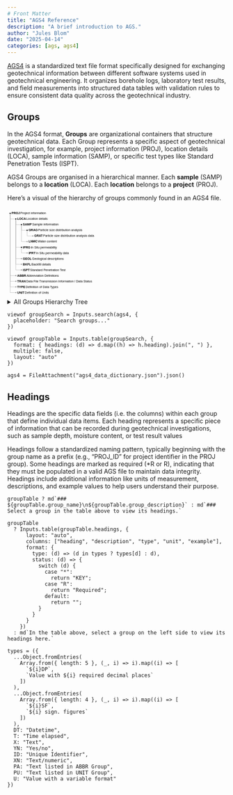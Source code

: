 ```yaml
---
# Front Matter
title: "AGS4 Reference"
description: "A brief introduction to AGS."
author: "Jules Blom"
date: "2025-04-14"
categories: [ags, ags4]
---
```


[AGS4](https://www.ags.org.uk/data-format/ags4-data-format/) is a standardized text file format specifically designed for exchanging geotechnical information between different software systems used in geotechnical engineering. It organizes borehole logs, laboratory test results, and field measurements into structured data tables with validation rules to ensure consistent data quality across the geotechnical industry.

## Groups

In the AGS4 format, **Groups** are organizational containers that structure geotechnical data. Each Group represents a specific aspect of geotechnical investigation, for example, project information (PROJ), location details (LOCA), sample information (SAMP), or specific test types like Standard Penetration Tests (ISPT).

AGS4 Groups are organised in a hierarchical manner.
Each **sample** (SAMP) belongs to a **location** (LOCA). Each **location** belongs to a **project** (PROJ).

Here’s a visual of the hierarchy of groups commonly found in an AGS4 file. 

<svg width="928" height="384" viewBox="-12,-24,928,384" style="max-width: 100%; height: auto; font: 13px sans-serif; overflow: visible;" xmlns="http://www.w3.org/2000/svg" xmlns:xlink="http://www.w3.org/1999/xlink"><g fill="none" stroke="#999"><path d="&#10;M0,0&#10;V24&#10;h24&#10;"/><path d="&#10;M0,0&#10;V264&#10;h24&#10;"/><path d="&#10;M0,0&#10;V288&#10;h24&#10;"/><path d="&#10;M0,0&#10;V312&#10;h24&#10;      "/><path d="&#10;M0,0&#10;V336&#10;h24&#10;"/><path d="&#10;M24,24&#10;V48&#10;h24&#10;"/><path d="&#10;M24,24&#10;V144&#10;h24&#10;"/><path d="&#10;M24,24&#10;V192&#10;h24&#10;"/><path d="&#10;M24,24&#10;V216&#10;h24&#10;"/><path d="&#10;M24,24&#10;V240&#10;h24&#10;"/><path d="&#10;M48,48&#10;V72&#10;h24&#10;"/><path d="&#10;M48,48&#10;V120&#10;h24&#10;"/><path d="&#10;M48,144&#10;V168&#10;h24&#10;"/><path d="&#10;M72,72&#10;V96&#10;h24&#10;"/></g><g><g transform="translate(0,0)"><circle cx="0" r="2.5"/><text dy="0.32em" x="6"><tspan font-weight="600">PROJ</tspan><tspan dx="2">Project information</tspan></text><title>PROJ</title></g><g transform="translate(0,24)"><circle cx="24" r="2.5"/><text dy="0.32em" x="30"><tspan font-weight="600">LOCA</tspan><tspan dx="2">Location details</tspan></text><title>PROJ/LOCA</title></g><g transform="translate(0,264)"><circle cx="24" r="2.5" fill="#999"/><text dy="0.32em" x="30"><tspan font-weight="600">ABBR</tspan><tspan dx="2">Abbreviation Definitions</tspan></text><title>PROJ/ABBR</title></g><g transform="translate(0,288)"><circle cx="24" r="2.5" fill="#999"/><text dy="0.32em" x="30"><tspan font-weight="600">TRAN</tspan><tspan dx="2">Data File Transmission Information / Data Status</tspan></text><title>PROJ/TRAN</title></g><g transform="translate(0,312)"><circle cx="24" r="2.5" fill="#999"/><text dy="0.32em" x="30"><tspan font-weight="600">TYPE</tspan><tspan dx="2">Definition of Data Types</tspan></text><title>PROJ/TYPE</title></g><g transform="translate(0,336)"><circle cx="24" r="2.5" fill="#999"/><text dy="0.32em" x="30"><tspan font-weight="600">UNIT</tspan><tspan dx="2">Definition of Units</tspan></text><title>PROJ/UNIT</title></g><g transform="translate(0,48)"><circle cx="48" r="2.5"/><text dy="0.32em" x="54"><tspan font-weight="600">SAMP</tspan><tspan dx="2">Sample information</tspan></text><title>PROJ/LOCA/SAMP</title></g><g transform="translate(0,144)"><circle cx="48" r="2.5"/><text dy="0.32em" x="54"><tspan font-weight="600">IPRG</tspan><tspan dx="2">In Situ permeability</tspan></text><title>PROJ/LOCA/IPRG</title></g><g transform="translate(0,192)"><circle cx="48" r="2.5" fill="#999"/><text dy="0.32em" x="54"><tspan font-weight="600">GEOL</tspan><tspan dx="2">Geological descriptions</tspan></text><title>PROJ/LOCA/GEOL</title></g><g transform="translate(0,216)"><circle cx="48" r="2.5" fill="#999"/><text dy="0.32em" x="54"><tspan font-weight="600">BKFL</tspan><tspan dx="2">Backfill details</tspan></text><title>PROJ/LOCA/BKFL</title></g><g transform="translate(0,240)"><circle cx="48" r="2.5" fill="#999"/><text dy="0.32em" x="54"><tspan font-weight="600">ISPT</tspan><tspan dx="2">Standard Penetration Test</tspan></text><title>PROJ/LOCA/ISPT</title></g><g transform="translate(0,72)"><circle cx="72" r="2.5"/><text dy="0.32em" x="78"><tspan font-weight="600">GRAG</tspan><tspan dx="2">Particle size distribution analysis</tspan></text><title>PROJ/LOCA/SAMP/GRAG</title></g><g transform="translate(0,120)"><circle cx="72" r="2.5" fill="#999"/><text dy="0.32em" x="78"><tspan font-weight="600">LNMC</tspan><tspan dx="2">Water content</tspan></text><title>PROJ/LOCA/SAMP/LNMC</title></g><g transform="translate(0,168)"><circle cx="72" r="2.5" fill="#999"/><text dy="0.32em" x="78"><tspan font-weight="600">IPRT</tspan><tspan dx="2">In Situ permeability data</tspan></text><title>PROJ/LOCA/IPRG/IPRT</title></g><g transform="translate(0,96)"><circle cx="96" r="2.5" fill="#999"/><text dy="0.32em" x="102"><tspan font-weight="600">GRAT</tspan><tspan dx="2">Particle size distribution analysis data</tspan></text><title>PROJ/LOCA/SAMP/GRAG/GRAT</title></g></g></svg>

<details>

<summary>All Groups Hierarchy Tree</summary>

While AGS defines a load of groups, not all of them are used in every project.
For reference, here is the full hierarchy tree of all groups.

<svg width="928" height="1264" viewBox="-8,-12,928,1264" style="max-width: 100%; height: auto; font: 10px sans-serif; overflow: visible;" xmlns="http://www.w3.org/2000/svg" xmlns:xlink="http://www.w3.org/1999/xlink"><g fill="none" stroke="#999"><path d="&#10; M0,0&#10; V16&#10; h16&#10;"/><path d="&#10; M0,0&#10; V1152&#10; h16&#10;"/><path d="&#10; M0,0&#10; V1168&#10; h16&#10; "/><path d="&#10; M0,0&#10; V1184&#10; h16&#10; "/><path d="&#10; M0,0&#10; V1200&#10; h16&#10; "/><path d="&#10; M0,0&#10; V1216&#10; h16&#10; "/><path d="&#10; M0,0&#10; V1232&#10; h16&#10; "/><path d="&#10; M16,16&#10; V32&#10; h16&#10; "/><path d="&#10; M32,32&#10; V48&#10; h16&#10; "/><path d="&#10; M32,32&#10; V576&#10; h16&#10; "/><path d="&#10; M32,32&#10; V592&#10; h16&#10; "/><path d="&#10; M32,32&#10; V608&#10; h16&#10; "/><path d="&#10; M32,32&#10; V624&#10; h16&#10; "/><path d="&#10; M32,32&#10; V640&#10; h16&#10; "/><path d="&#10; M32,32&#10; V672&#10; h16&#10; "/><path d="&#10; M32,32&#10; V688&#10; h16&#10; "/><path d="&#10; M32,32&#10; V704&#10; h16&#10; "/><path d="&#10; M32,32&#10; V720&#10; h16&#10; "/><path d="&#10; M32,32&#10; V736&#10; h16&#10; "/><path d="&#10; M32,32&#10; V768&#10; h16&#10; "/><path d="&#10; M32,32&#10; V784&#10; h16&#10; "/><path d="&#10; M32,32&#10; V848&#10; h16&#10; "/><path d="&#10; M32,32&#10; V864&#10; h16&#10; "/><path d="&#10; M32,32&#10; V880&#10; h16&#10; "/><path d="&#10; M32,32&#10; V896&#10; h16&#10; "/><path d="&#10; M32,32&#10; V912&#10; h16&#10; "/><path d="&#10; M32,32&#10; V928&#10; h16&#10; "/><path d="&#10; M32,32&#10; V944&#10; h16&#10; "/><path d="&#10; M32,32&#10; V960&#10; h16&#10; "/><path d="&#10; M32,32&#10; V976&#10; h16&#10; "/><path d="&#10; M32,32&#10; V992&#10; h16&#10; "/><path d="&#10; M32,32&#10; V1008&#10; h16&#10; "/><path d="&#10; M32,32&#10; V1024&#10; h16&#10; "/><path d="&#10; M32,32&#10; V1056&#10; h16&#10; "/><path d="&#10; M32,32&#10; V1072&#10; h16&#10; "/><path d="&#10; M32,32&#10; V1088&#10; h16&#10; "/><path d="&#10; M32,32&#10; V1120&#10; h16&#10; "/><path d="&#10; M32,32&#10; V1136&#10; h16&#10; "/><path d="&#10; M48,48&#10; V64&#10; h16&#10; "/><path d="&#10; M48,48&#10; V80&#10; h16&#10; "/><path d="&#10; M48,48&#10; V96&#10; h16&#10; "/><path d="&#10; M48,48&#10; V112&#10; h16&#10; "/><path d="&#10; M48,48&#10; V128&#10; h16&#10; "/><path d="&#10; M48,48&#10; V144&#10; h16&#10; "/><path d="&#10; M48,48&#10; V160&#10; h16&#10; "/><path d="&#10; M48,48&#10; V176&#10; h16&#10; "/><path d="&#10; M48,48&#10; V192&#10; h16&#10; "/><path d="&#10; M48,48&#10; V208&#10; h16&#10; "/><path d="&#10; M48,48&#10; V224&#10; h16&#10; "/><path d="&#10; M48,48&#10; V240&#10; h16&#10; "/><path d="&#10; M48,48&#10; V272&#10; h16&#10; "/><path d="&#10; M48,48&#10; V288&#10; h16&#10; "/><path d="&#10; M48,48&#10; V320&#10; h16&#10; "/><path d="&#10; M48,48&#10; V352&#10; h16&#10; "/><path d="&#10; M48,48&#10; V432&#10; h16&#10; "/><path d="&#10; M48,48&#10; V448&#10; h16&#10; "/><path d="&#10; M48,48&#10; V464&#10; h16&#10; "/><path d="&#10; M48,48&#10; V480&#10; h16&#10; "/><path d="&#10; M48,48&#10; V512&#10; h16&#10; "/><path d="&#10; M48,48&#10; V528&#10; h16&#10; "/><path d="&#10; M48,48&#10; V544&#10; h16&#10; "/><path d="&#10; M48,640&#10; V656&#10; h16&#10; "/><path d="&#10; M48,736&#10; V752&#10; h16&#10; "/><path d="&#10; M48,784&#10; V800&#10; h16&#10; "/><path d="&#10; M48,784&#10; V832&#10; h16&#10; "/><path d="&#10; M48,1024&#10; V1040&#10; h16&#10; "/><path d="&#10; M48,1088&#10; V1104&#10; h16&#10; "/><path d="&#10; M64,240&#10; V256&#10; h16&#10; "/><path d="&#10; M64,288&#10; V304&#10; h16&#10; "/><path d="&#10; M64,320&#10; V336&#10; h16&#10; "/><path d="&#10; M64,352&#10; V368&#10; h16&#10; "/><path d="&#10; M64,352&#10; V416&#10; h16&#10; "/><path d="&#10; M64,480&#10; V496&#10; h16&#10; "/><path d="&#10; M64,544&#10; V560&#10; h16&#10; "/><path d="&#10; M64,800&#10; V816&#10; h16&#10; "/><path d="&#10; M80,368&#10; V384&#10; h16&#10;"/><path d="&#10; M96,384&#10; V400&#10; h16&#10;"/></g><g><g transform="translate(0,0)"><circle cx="0" r="2"/><text dy="0.32em" x="6"><tspan font-weight="600">AGS4 file</tspan><tspan dx="2">-</tspan></text><title>AGS4 file</title></g><g transform="translate(0,16)"><circle cx="16" r="2"/><text dy="0.32em" x="22"><tspan font-weight="600">PROJ</tspan><tspan dx="2">Project Information</tspan></text><title>AGS4 file/PROJ</title></g><g transform="translate(0,1152)"><circle cx="16" r="2"/><text dy="0.32em" x="22"><tspan font-weight="600">ABBR</tspan><tspan dx="2">Abbreviation Definitions</tspan></text><title>AGS4 file/ABBR</title></g><g transform="translate(0,1168)"><circle cx="16" r="2"/><text dy="0.32em" x="22"><tspan font-weight="600">DICT</tspan><tspan dx="2">User Defined Groups and Headings</tspan></text><title>AGS4 file/DICT</title></g><g transform="translate(0,1184)"><circle cx="16" r="2"/><text dy="0.32em" x="22"><tspan font-weight="600">FILE</tspan><tspan dx="2">Associated Files</tspan></text><title>AGS4 file/FILE</title></g><g transform="translate(0,1200)"><circle cx="16" r="2"/><text dy="0.32em" x="22"><tspan font-weight="600">TRAN</tspan><tspan dx="2">Data File Transmission Information / Data Status</tspan></text><title>AGS4 file/TRAN</title></g><g transform="translate(0,1216)"><circle cx="16" r="2"/><text dy="0.32em" x="22"><tspan font-weight="600">TYPE</tspan><tspan dx="2">Definition of Data Types</tspan></text><title>AGS4 file/TYPE</title></g><g transform="translate(0,1232)"><circle cx="16" r="2"/><text dy="0.32em" x="22"><tspan font-weight="600">UNIT</tspan><tspan dx="2">Definition of Units</tspan></text><title>AGS4 file/UNIT</title></g><g transform="translate(0,32)"><circle cx="32" r="2"/><text dy="0.32em" x="38"><tspan font-weight="600">LOCA</tspan><tspan dx="2">Location Details</tspan></text><title>AGS4 file/PROJ/LOCA</title></g><g transform="translate(0,48)"><circle cx="48" r="2"/><text dy="0.32em" x="54"><tspan font-weight="600">SAMP</tspan><tspan dx="2">Sample Information</tspan></text><title>AGS4 file/PROJ/LOCA/SAMP</title></g><g transform="translate(0,576)"><circle cx="48" r="2"/><text dy="0.32em" x="54"><tspan font-weight="600">BKFL</tspan><tspan dx="2">Exploratory Hole Backfill Details</tspan></text><title>AGS4 file/PROJ/LOCA/BKFL</title></g><g transform="translate(0,592)"><circle cx="48" r="2"/><text dy="0.32em" x="54"><tspan font-weight="600">CDIA</tspan><tspan dx="2">Casing Diameter by Depth</tspan></text><title>AGS4 file/PROJ/LOCA/CDIA</title></g><g transform="translate(0,608)"><circle cx="48" r="2"/><text dy="0.32em" x="54"><tspan font-weight="600">CHIS</tspan><tspan dx="2">Chiselling Details</tspan></text><title>AGS4 file/PROJ/LOCA/CHIS</title></g><g transform="translate(0,624)"><circle cx="48" r="2"/><text dy="0.32em" x="54"><tspan font-weight="600">CORE</tspan><tspan dx="2">Coring Information</tspan></text><title>AGS4 file/PROJ/LOCA/CORE</title></g><g transform="translate(0,640)"><circle cx="48" r="2"/><text dy="0.32em" x="54"><tspan font-weight="600">DCPG</tspan><tspan dx="2">Dynamic Cone Penetrometer Tests - General</tspan></text><title>AGS4 file/PROJ/LOCA/DCPG</title></g><g transform="translate(0,672)"><circle cx="48" r="2"/><text dy="0.32em" x="54"><tspan font-weight="600">DETL</tspan><tspan dx="2">Stratum Detail Descriptions</tspan></text><title>AGS4 file/PROJ/LOCA/DETL</title></g><g transform="translate(0,688)"><circle cx="48" r="2"/><text dy="0.32em" x="54"><tspan font-weight="600">DISC</tspan><tspan dx="2">Discontinuity Data</tspan></text><title>AGS4 file/PROJ/LOCA/DISC</title></g><g transform="translate(0,704)"><circle cx="48" r="2"/><text dy="0.32em" x="54"><tspan font-weight="600">DLOG</tspan><tspan dx="2">Driller Geological Description</tspan></text><title>AGS4 file/PROJ/LOCA/DLOG</title></g><g transform="translate(0,720)"><circle cx="48" r="2"/><text dy="0.32em" x="54"><tspan font-weight="600">DOBS</tspan><tspan dx="2">Drilling/Advancement Observations &amp; Parameters</tspan></text><title>AGS4 file/PROJ/LOCA/DOBS</title></g><g transform="translate(0,736)"><circle cx="48" r="2"/><text dy="0.32em" x="54"><tspan font-weight="600">DPRG</tspan><tspan dx="2">Dynamic Probe Tests - General</tspan></text><title>AGS4 file/PROJ/LOCA/DPRG</title></g><g transform="translate(0,768)"><circle cx="48" r="2"/><text dy="0.32em" x="54"><tspan font-weight="600">DREM</tspan><tspan dx="2">Depth Related Remarks</tspan></text><title>AGS4 file/PROJ/LOCA/DREM</title></g><g transform="translate(0,784)"><circle cx="48" r="2"/><text dy="0.32em" x="54"><tspan font-weight="600">FGHG</tspan><tspan dx="2">Field Geohydraulic Testing - General</tspan></text><title>AGS4 file/PROJ/LOCA/FGHG</title></g><g transform="translate(0,848)"><circle cx="48" r="2"/><text dy="0.32em" x="54"><tspan font-weight="600">FLSH</tspan><tspan dx="2">Drilling Flush Details</tspan></text><title>AGS4 file/PROJ/LOCA/FLSH</title></g><g transform="translate(0,864)"><circle cx="48" r="2"/><text dy="0.32em" x="54"><tspan font-weight="600">FRAC</tspan><tspan dx="2">Fracture Spacing</tspan></text><title>AGS4 file/PROJ/LOCA/FRAC</title></g><g transform="translate(0,880)"><circle cx="48" r="2"/><text dy="0.32em" x="54"><tspan font-weight="600">GEOL</tspan><tspan dx="2">Field Geological Descriptions</tspan></text><title>AGS4 file/PROJ/LOCA/GEOL</title></g><g transform="translate(0,896)"><circle cx="48" r="2"/><text dy="0.32em" x="54"><tspan font-weight="600">HDIA</tspan><tspan dx="2">Hole Diameter by Depth</tspan></text><title>AGS4 file/PROJ/LOCA/HDIA</title></g><g transform="translate(0,912)"><circle cx="48" r="2"/><text dy="0.32em" x="54"><tspan font-weight="600">HDPH</tspan><tspan dx="2">Depth Related Exploratory Hole Information</tspan></text><title>AGS4 file/PROJ/LOCA/HDPH</title></g><g transform="translate(0,928)"><circle cx="48" r="2"/><text dy="0.32em" x="54"><tspan font-weight="600">HORN</tspan><tspan dx="2">Exploratory Hole Orientation and Inclination</tspan></text><title>AGS4 file/PROJ/LOCA/HORN</title></g><g transform="translate(0,944)"><circle cx="48" r="2"/><text dy="0.32em" x="54"><tspan font-weight="600">ICBR</tspan><tspan dx="2">In Situ California Bearing Ratio Tests</tspan></text><title>AGS4 file/PROJ/LOCA/ICBR</title></g><g transform="translate(0,960)"><circle cx="48" r="2"/><text dy="0.32em" x="54"><tspan font-weight="600">IDEN</tspan><tspan dx="2">In Situ Density Tests</tspan></text><title>AGS4 file/PROJ/LOCA/IDEN</title></g><g transform="translate(0,976)"><circle cx="48" r="2"/><text dy="0.32em" x="54"><tspan font-weight="600">IFID</tspan><tspan dx="2">On Site Volatile Headspace Testing Using Flame Ionisation Detector</tspan></text><title>AGS4 file/PROJ/LOCA/IFID</title></g><g transform="translate(0,992)"><circle cx="48" r="2"/><text dy="0.32em" x="54"><tspan font-weight="600">IPEN</tspan><tspan dx="2">In Situ Hand Penetrometer Tests</tspan></text><title>AGS4 file/PROJ/LOCA/IPEN</title></g><g transform="translate(0,1008)"><circle cx="48" r="2"/><text dy="0.32em" x="54"><tspan font-weight="600">IPID</tspan><tspan dx="2">On Site Volatile Headspace Testing by Photo Ionisation Detector</tspan></text><title>AGS4 file/PROJ/LOCA/IPID</title></g><g transform="translate(0,1024)"><circle cx="48" r="2"/><text dy="0.32em" x="54"><tspan font-weight="600">IPRG</tspan><tspan dx="2">In Situ Permeability Tests - General</tspan></text><title>AGS4 file/PROJ/LOCA/IPRG</title></g><g transform="translate(0,1056)"><circle cx="48" r="2"/><text dy="0.32em" x="54"><tspan font-weight="600">IRDX</tspan><tspan dx="2">In Situ Redox Tests</tspan></text><title>AGS4 file/PROJ/LOCA/IRDX</title></g><g transform="translate(0,1072)"><circle cx="48" r="2"/><text dy="0.32em" x="54"><tspan font-weight="600">IRES</tspan><tspan dx="2">In Situ Resistivity Tests</tspan></text><title>AGS4 file/PROJ/LOCA/IRES</title></g><g transform="translate(0,1088)"><circle cx="48" r="2"/><text dy="0.32em" x="54"><tspan font-weight="600">ISAG</tspan><tspan dx="2">Soakaway Tests - General</tspan></text><title>AGS4 file/PROJ/LOCA/ISAG</title></g><g transform="translate(0,1120)"><circle cx="48" r="2"/><text dy="0.32em" x="54"><tspan font-weight="600">ISPT</tspan><tspan dx="2">Standard Penetration Test Results</tspan></text><title>AGS4 file/PROJ/LOCA/ISPT</title></g><g transform="translate(0,1136)"><circle cx="48" r="2"/><text dy="0.32em" x="54"><tspan font-weight="600">IVAN</tspan><tspan dx="2">In Situ Vane Tests</tspan></text><title>AGS4 file/PROJ/LOCA/IVAN</title></g><g transform="translate(0,64)"><circle cx="64" r="2"/><text dy="0.32em" x="70"><tspan font-weight="600">AAVT</tspan><tspan dx="2">Aggregate Abrasion Tests</tspan></text><title>AGS4 file/PROJ/LOCA/SAMP/AAVT</title></g><g transform="translate(0,80)"><circle cx="64" r="2"/><text dy="0.32em" x="70"><tspan font-weight="600">ACVT</tspan><tspan dx="2">Aggregate Crushing Value Tests</tspan></text><title>AGS4 file/PROJ/LOCA/SAMP/ACVT</title></g><g transform="translate(0,96)"><circle cx="64" r="2"/><text dy="0.32em" x="70"><tspan font-weight="600">AELO </tspan><tspan dx="2">-</tspan></text><title>AGS4 file/PROJ/LOCA/SAMP/AELO </title></g><g transform="translate(0,112)"><circle cx="64" r="2"/><text dy="0.32em" x="70"><tspan font-weight="600">AFLK</tspan><tspan dx="2">Aggregate Flakiness Tests</tspan></text><title>AGS4 file/PROJ/LOCA/SAMP/AFLK</title></g><g transform="translate(0,128)"><circle cx="64" r="2"/><text dy="0.32em" x="70"><tspan font-weight="600">AIVT</tspan><tspan dx="2">Aggregate Impact Value Tests</tspan></text><title>AGS4 file/PROJ/LOCA/SAMP/AIVT</title></g><g transform="translate(0,144)"><circle cx="64" r="2"/><text dy="0.32em" x="70"><tspan font-weight="600">ALOS</tspan><tspan dx="2">Los Angeles Abrasion Tests</tspan></text><title>AGS4 file/PROJ/LOCA/SAMP/ALOS</title></g><g transform="translate(0,160)"><circle cx="64" r="2"/><text dy="0.32em" x="70"><tspan font-weight="600">APSV</tspan><tspan dx="2">Aggregate Polished Stone Tests</tspan></text><title>AGS4 file/PROJ/LOCA/SAMP/APSV</title></g><g transform="translate(0,176)"><circle cx="64" r="2"/><text dy="0.32em" x="70"><tspan font-weight="600">ARTW</tspan><tspan dx="2">Aggregate Determination of the Resistance to Wear (micro-Deval)</tspan></text><title>AGS4 file/PROJ/LOCA/SAMP/ARTW</title></g><g transform="translate(0,192)"><circle cx="64" r="2"/><text dy="0.32em" x="70"><tspan font-weight="600">ASDI</tspan><tspan dx="2">Slake Durability Index Tests</tspan></text><title>AGS4 file/PROJ/LOCA/SAMP/ASDI</title></g><g transform="translate(0,208)"><circle cx="64" r="2"/><text dy="0.32em" x="70"><tspan font-weight="600">ASNS</tspan><tspan dx="2">Aggregate Soundness Tests</tspan></text><title>AGS4 file/PROJ/LOCA/SAMP/ASNS</title></g><g transform="translate(0,224)"><circle cx="64" r="2"/><text dy="0.32em" x="70"><tspan font-weight="600">AWAD</tspan><tspan dx="2">Aggregate Water Absorption Tests</tspan></text><title>AGS4 file/PROJ/LOCA/SAMP/AWAD</title></g><g transform="translate(0,240)"><circle cx="64" r="2"/><text dy="0.32em" x="70"><tspan font-weight="600">CBRG</tspan><tspan dx="2">California Bearing Ratio Tests - General</tspan></text><title>AGS4 file/PROJ/LOCA/SAMP/CBRG</title></g><g transform="translate(0,272)"><circle cx="64" r="2"/><text dy="0.32em" x="70"><tspan font-weight="600">CHOC</tspan><tspan dx="2">Chain of Custody Information</tspan></text><title>AGS4 file/PROJ/LOCA/SAMP/CHOC</title></g><g transform="translate(0,288)"><circle cx="64" r="2"/><text dy="0.32em" x="70"><tspan font-weight="600">CMPG</tspan><tspan dx="2">Compaction Tests - General</tspan></text><title>AGS4 file/PROJ/LOCA/SAMP/CMPG</title></g><g transform="translate(0,320)"><circle cx="64" r="2"/><text dy="0.32em" x="70"><tspan font-weight="600">CONG</tspan><tspan dx="2">Consolidation Tests - General</tspan></text><title>AGS4 file/PROJ/LOCA/SAMP/CONG</title></g><g transform="translate(0,352)"><circle cx="64" r="2"/><text dy="0.32em" x="70"><tspan font-weight="600">CTRG</tspan><tspan dx="2">Cyclic Triaxial Test - General</tspan></text><title>AGS4 file/PROJ/LOCA/SAMP/CTRG</title></g><g transform="translate(0,432)"><circle cx="64" r="2"/><text dy="0.32em" x="70"><tspan font-weight="600">ECTN</tspan><tspan dx="2">Sample Container Details</tspan></text><title>AGS4 file/PROJ/LOCA/SAMP/ECTN</title></g><g transform="translate(0,448)"><circle cx="64" r="2"/><text dy="0.32em" x="70"><tspan font-weight="600">ELRG</tspan><tspan dx="2">Environmental Laboratory Reporting</tspan></text><title>AGS4 file/PROJ/LOCA/SAMP/ELRG</title></g><g transform="translate(0,464)"><circle cx="64" r="2"/><text dy="0.32em" x="70"><tspan font-weight="600">ERES</tspan><tspan dx="2">Environmental Contaminant Testing</tspan></text><title>AGS4 file/PROJ/LOCA/SAMP/ERES</title></g><g transform="translate(0,480)"><circle cx="64" r="2"/><text dy="0.32em" x="70"><tspan font-weight="600">ESCG</tspan><tspan dx="2">Effective Stress Consolidation Tests - General</tspan></text><title>AGS4 file/PROJ/LOCA/SAMP/ESCG</title></g><g transform="translate(0,512)"><circle cx="64" r="2"/><text dy="0.32em" x="70"><tspan font-weight="600">FRST</tspan><tspan dx="2">Frost Susceptibility Tests</tspan></text><title>AGS4 file/PROJ/LOCA/SAMP/FRST</title></g><g transform="translate(0,528)"><circle cx="64" r="2"/><text dy="0.32em" x="70"><tspan font-weight="600">GCHM</tspan><tspan dx="2">Geotechnical Chemistry Testing</tspan></text><title>AGS4 file/PROJ/LOCA/SAMP/GCHM</title></g><g transform="translate(0,544)"><circle cx="64" r="2"/><text dy="0.32em" x="70"><tspan font-weight="600">GRAG</tspan><tspan dx="2">Particle Size Distribution Analysis - General</tspan></text><title>AGS4 file/PROJ/LOCA/SAMP/GRAG</title></g><g transform="translate(0,656)"><circle cx="64" r="2"/><text dy="0.32em" x="70"><tspan font-weight="600">DCPT</tspan><tspan dx="2">Dynamic Cone Penetrometer Tests - Data</tspan></text><title>AGS4 file/PROJ/LOCA/DCPG/DCPT</title></g><g transform="translate(0,752)"><circle cx="64" r="2"/><text dy="0.32em" x="70"><tspan font-weight="600">DPRB</tspan><tspan dx="2">Dynamic Probe Tests - Data</tspan></text><title>AGS4 file/PROJ/LOCA/DPRG/DPRB</title></g><g transform="translate(0,800)"><circle cx="64" r="2"/><text dy="0.32em" x="70"><tspan font-weight="600">FGHI</tspan><tspan dx="2">Field Geohydraulic Testing - Instrumentation Details</tspan></text><title>AGS4 file/PROJ/LOCA/FGHG/FGHI</title></g><g transform="translate(0,832)"><circle cx="64" r="2"/><text dy="0.32em" x="70"><tspan font-weight="600">FGHS</tspan><tspan dx="2">Field Geohydraulic Testing - Test Results (per stage)</tspan></text><title>AGS4 file/PROJ/LOCA/FGHG/FGHS</title></g><g transform="translate(0,1040)"><circle cx="64" r="2"/><text dy="0.32em" x="70"><tspan font-weight="600">IPRT</tspan><tspan dx="2">In Situ Permeability Tests - Data</tspan></text><title>AGS4 file/PROJ/LOCA/IPRG/IPRT</title></g><g transform="translate(0,1104)"><circle cx="64" r="2"/><text dy="0.32em" x="70"><tspan font-weight="600">ISAT</tspan><tspan dx="2">Soakaway Tests - Data</tspan></text><title>AGS4 file/PROJ/LOCA/ISAG/ISAT</title></g><g transform="translate(0,256)"><circle cx="80" r="2"/><text dy="0.32em" x="86"><tspan font-weight="600">CBRT</tspan><tspan dx="2">California Bearing Ratio Tests - Data</tspan></text><title>AGS4 file/PROJ/LOCA/SAMP/CBRG/CBRT</title></g><g transform="translate(0,304)"><circle cx="80" r="2"/><text dy="0.32em" x="86"><tspan font-weight="600">CMPT</tspan><tspan dx="2">Compaction Tests - Data</tspan></text><title>AGS4 file/PROJ/LOCA/SAMP/CMPG/CMPT</title></g><g transform="translate(0,336)"><circle cx="80" r="2"/><text dy="0.32em" x="86"><tspan font-weight="600">CONS</tspan><tspan dx="2">Consolidation Tests - Data</tspan></text><title>AGS4 file/PROJ/LOCA/SAMP/CONG/CONS</title></g><g transform="translate(0,368)"><circle cx="80" r="2"/><text dy="0.32em" x="86"><tspan font-weight="600">CTRC</tspan><tspan dx="2">Cyclic Triaxial Tests - Consolidation</tspan></text><title>AGS4 file/PROJ/LOCA/SAMP/CTRG/CTRC</title></g><g transform="translate(0,416)"><circle cx="80" r="2"/><text dy="0.32em" x="86"><tspan font-weight="600">CTRS</tspan><tspan dx="2">Cyclic Triaxial Test - Saturation</tspan></text><title>AGS4 file/PROJ/LOCA/SAMP/CTRG/CTRS</title></g><g transform="translate(0,496)"><circle cx="80" r="2"/><text dy="0.32em" x="86"><tspan font-weight="600">ESCT</tspan><tspan dx="2">Effective Stress Consolidation Tests - Data</tspan></text><title>AGS4 file/PROJ/LOCA/SAMP/ESCG/ESCT</title></g><g transform="translate(0,560)"><circle cx="80" r="2"/><text dy="0.32em" x="86"><tspan font-weight="600">GRAT</tspan><tspan dx="2">Particle Size Distribution Analysis - Data</tspan></text><title>AGS4 file/PROJ/LOCA/SAMP/GRAG/GRAT</title></g><g transform="translate(0,816)"><circle cx="80" r="2"/><text dy="0.32em" x="86"><tspan font-weight="600">FGHT</tspan><tspan dx="2">Field Geohydraulic Testing - Data</tspan></text><title>AGS4 file/PROJ/LOCA/FGHG/FGHI/FGHT</title></g><g transform="translate(0,384)"><circle cx="96" r="2"/><text dy="0.32em" x="102"><tspan font-weight="600">CTRP</tspan><tspan dx="2">Cyclic Triaxial Test - Derived Parameters</tspan></text><title>AGS4 file/PROJ/LOCA/SAMP/CTRG/CTRC/CTRP</title></g><g transform="translate(0,400)"><circle cx="112" r="2"/><text dy="0.32em" x="118"><tspan font-weight="600">CTRD</tspan><tspan dx="2">Cyclic Triaxial Tests - Data</tspan></text><title>AGS4 file/PROJ/LOCA/SAMP/CTRG/CTRC/CTRP/CTRD</title></g></g></svg>

</details>

```ojs
viewof groupSearch = Inputs.search(ags4, {
  placeholder: "Search groups..."
})
```

```ojs
viewof groupTable = Inputs.table(groupSearch, {
  format: { headings: (d) => d.map((h) => h.heading).join(", ") },
  multiple: false,
  layout: "auto"
})
```

```ojs
ags4 = FileAttachment("ags4_data_dictionary.json").json()
```

## Headings

Headings are the specific data fields (i.e. the columns) within each group that define individual data items.
Each heading represents a specific piece of information that can be recorded during geotechnical investigations, such as sample depth, moisture content, or test result values

Headings follow a standardized naming pattern, typically beginning with the group name as a prefix (e.g., "PROJ_ID" for project identifier in the PROJ group).
Some headings are marked as required (*R or R), indicating that they must be populated in a valid AGS file to maintain data integrity.
Headings include additional information like units of measurement, descriptions, and example values to help users understand their purpose.

```ojs
groupTable ? md`### ${groupTable.group_name}\n${groupTable.group_description}` : md`### Select a group in the table above to view its headings.`
```

```ojs
groupTable
  ? Inputs.table(groupTable.headings, {
      layout: "auto",
      columns: ["heading", "description", "type", "unit", "example"],
      format: {
        type: (d) => (d in types ? types[d] : d),
        status: (d) => {
          switch (d) {
            case "*":
              return "KEY";
            case "R":
              return "Required";
            default:
              return "";
          }
        }
      }
    })
  : md`In the table above, select a group on the left side to view its headings here.`
```


```ojs
types = ({
  ...Object.fromEntries(
    Array.from({ length: 5 }, (_, i) => i).map((i) => [
      `${i}DP`,
      `Value with ${i} required decimal places`
    ])
  ),
  ...Object.fromEntries(
    Array.from({ length: 4 }, (_, i) => i).map((i) => [
      `${i}SF`,
      `${i} sign. figures`
    ])
  ),
  DT: "Datetime",
  T: "Time elapsed",
  X: "Text",
  YN: "Yes/no",
  ID: "Unique Identifier",
  XN: "Text/numeric",
  PA: "Text listed in ABBR Group",
  PU: "Text listed in UNIT Group",
  U: "Value with a variable format"
})
```